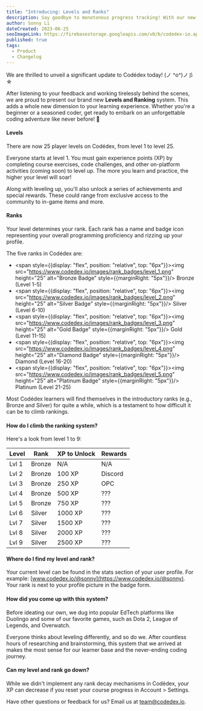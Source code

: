 ```yaml
---
title: "Introducing: Levels and Ranks"
description: Say goodbye to monotonous progress tracking! With our new Levels and Ranking system, we are taking learning to code to a whole new level (pun intended).
author: Sonny Li
dateCreated: 2023-06-25
seoImageLink: https://firebasestorage.googleapis.com/v0/b/codedex-io.appspot.com/o/blogs%2Flevels-and-ranks%2Fbanner.png?alt=media&token=f1f3540e-e7c7-4c5e-b356-14de14319c4d
published: true
tags:
  - Product
  - Changelog
---
```


We are thrilled to unveil a significant update to Codédex today! (ノ ^o^)ノ彡☆

After listening to your feedback and working tirelessly behind the scenes, we are proud to present our brand new **Levels and Ranking** system. This adds a whole new dimension to your learning experience. Whether you're a beginner or a seasoned coder, get ready to embark on an unforgettable coding adventure like never before! 🚀

#### Levels

There are now 25 player levels on Codédex, from level 1 to level 25. 

Everyone starts at level 1. You must gain experience points (XP) by completing course exercises, code challenges, and other on-platform activities (coming soon) to level up. The more you learn and practice, the higher your level will soar!

Along with leveling up, you'll also unlock a series of achievements and special rewards. These could range from exclusive access to the community to in-game items and more.

#### Ranks

Your level determines your rank. Each rank has a name and badge icon representing your overall programming proficiency and rizzing up your profile.

The five ranks in Codédex are:

- <span style={{display: "flex", position: "relative", top: "6px"}}><img src="https://www.codedex.io/images/rank_badges/level_1.png" height="25" alt="Bronze Badge" style={{marginRight: "5px"}}/> Bronze (Level 1-5)</span>
- <span style={{display: "flex", position: "relative", top: "6px"}}><img src="https://www.codedex.io/images/rank_badges/level_2.png" height="25" alt="Silver Badge" style={{marginRight: "5px"}}/> Silver (Level 6-10)</span>
- <span style={{display: "flex", position: "relative", top: "6px"}}><img src="https://www.codedex.io/images/rank_badges/level_3.png" height="25" alt="Gold Badge" style={{marginRight: "5px"}}/> Gold (Level 11-15)</span>
- <span style={{display: "flex", position: "relative", top: "6px"}}><img src="https://www.codedex.io/images/rank_badges/level_4.png" height="25" alt="Diamond Badge" style={{marginRight: "5px"}}/> Diamond (Level 16-20)</span>
- <span style={{display: "flex", position: "relative", top: "6px"}}><img src="https://www.codedex.io/images/rank_badges/level_5.png" height="25" alt="Platinum Badge" style={{marginRight: "5px"}}/> Platinum (Level 21-25)</span>

Most Codédex learners will find themselves in the introductory ranks (e.g., Bronze and Silver) for quite a while, which is a testament to how difficult it can be to climb rankings.

#### How do I climb the ranking system?

Here's a look from level 1 to 9:

| Level | Rank   | XP to Unlock | Rewards |
| ----- | ------ | ------------ | ------- |
| Lvl 1 | Bronze | N/A          | N/A     |
| Lvl 2 | Bronze | 100 XP       | Discord |
| Lvl 3 | Bronze | 250 XP       | OPC     |
| Lvl 4 | Bronze | 500 XP       | ???     |
| Lvl 5 | Bronze | 750 XP       | ???     |
| Lvl 6 | Silver | 1000 XP      | ???     |
| Lvl 7 | Silver | 1500 XP      | ???     |
| Lvl 8 | Silver | 2000 XP      | ???     |
| Lvl 9 | Silver | 2500 XP      | ???     |

#### Where do I find my level and rank?

Your current level can be found in the stats section of your user profile. For example: [www.codedex.io/@sonny](https://www.codedex.io/@sonny). Your rank is next to your profile picture in the badge form.

#### How did you come up with this system?

Before ideating our own, we dug into popular EdTech platforms like Duolingo and some of our favorite games, such as Dota 2, League of Legends, and Overwatch.

Everyone thinks about leveling differently, and so do we. After countless hours of researching and brainstorming, this system that we arrived at makes the most sense for our learner base and the never-ending coding journey.

#### Can my level and rank go down?

While we didn't implement any rank decay mechanisms in Codédex, your XP can decrease if you reset your course progress in Account > Settings.

Have other questions or feedback for us? Email us at team@codedex.io.
